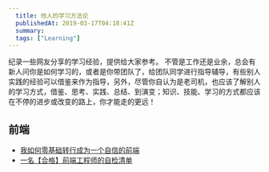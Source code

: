```yaml
---
  title: 他人的学习方法论
  publishedAt: 2019-03-17T04:18:41Z
  summary:
  tags: ["Learning"]
---
```


纪录一些网友分享的学习经验，提供给大家参考。
不管是工作还是业余，总会有新人问你是如何学习的，或者是你带团队了，给团队同学进行指导辅导，有些别人实践的经验可以借鉴来作为指导，另外，尽管你自认为是老司机，也应该了解别人的学习方式，借鉴、思考、实践、总结、到演变；知识、技能、学习的方式都应该在不停的进步或改变的路上，你才能走的更远！

## 前端

- [我如何零基础转行成为一个自信的前端](https://juejin.im/post/5c75d34851882564965edb23)
- [一名【合格】前端工程师的自检清单](https://juejin.im/post/5cc1da82f265da036023b628)



